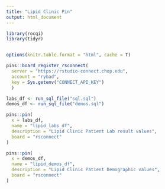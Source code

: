 ```yaml
---
title: "Lipid Clinic Pin"
output: html_document
---
```



```r

library(rocqi)
library(tidyr)


options(knitr.table.format = "html", cache = T) 
```

```r
pins::board_register_rsconnect(
  server = "https://rstudio-connect.chop.edu",
  account = "rybad",
  key = Sys.getenv("CONNECT_API_KEY")
  )
```

```r
labs_df <- run_sql_file("sql.sql")
demos_df <- run_sql_file("demos.sql")

```


```r

pins::pin(
  x = labs_df,
  name = "lipid_labs_df",
  description = "Lipid Clinic Patient Lab result values",
  board = "rsconnect"
)

pins::pin(
  x = demos_df,
  name = "lipid_demos_df",
  description = "Lipid Clinic Patient Demographic values",
  board = "rsconnect"
)

```








